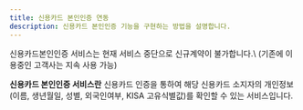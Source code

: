 ```yaml
---
title: 신용카드 본인인증 연동
description: 신용카드 본인인증 기능을 구현하는 방법을 설명합니다.
---
```



<Hint style="info">
  신용카드본인인증 서비스는 현재 서비스 중단으로 신규계약이 불가합니다.\
  (기존에 이용중인 고객사는 지속 사용 가능)
</Hint>

**신용카드 본인인증 서비스란** 신용카드 인증을 통하여 해당 신용카드 소지자의 개인정보(이름, 생년월일, 성별, 외국인여부, KISA 고유식별값)를 확인할 수 있는 서비스입니다.

<Figure src="/gitbook-assets/ko/image (260).png" caption="신용카드 본인인증 화면 예시" />
